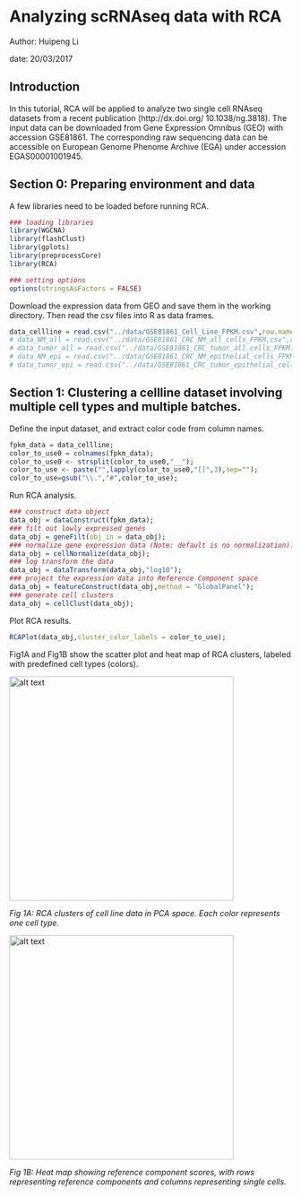 # Analyzing scRNAseq data with RCA
Author: Huipeng Li

date: 20/03/2017

## Introduction

In this tutorial, RCA will be applied to analyze two single cell RNAseq datasets from a recent publication (http://dx.doi.org/ 10.1038/ng.3818). The input data can be downloaded from Gene Expression Omnibus (GEO) with accession GSE81861. The corresponding raw sequencing data can be accessible on European Genome Phenome Archive (EGA) under accession EGAS00001001945. 

## Section 0: Preparing environment and data

A few libraries need to be loaded before running RCA.

```r
### loading libraries
library(WGCNA)
library(flashClust)
library(gplots)
library(preprocessCore)
library(RCA)

### setting options
options(stringsAsFactors = FALSE)
```

Download the expression data from GEO and save them in the working directory. Then read the csv files into R as data frames. 

```r
data_cellline = read.csv("../data/GSE81861_Cell_Line_FPKM.csv",row.names=1);
# data_NM_all = read.csv("../data/GSE81861_CRC_NM_all_cells_FPKM.csv",row.names=1);
# data_tumor_all = read.csv("../data/GSE81861_CRC_tumor_all_cells_FPKM.csv",row.names=1);
# data_NM_epi = read.csv("../data/GSE81861_CRC_NM_epithelial_cells_FPKM.csv",row.names=1);
# data_tumor_epi = read.csv("../data/GSE81861_CRC_tumor_epithelial_cells_FPKM.csv",row.names=1);
```

## Section 1: Clustering a cellline dataset involving multiple cell types and multiple batches. 

Define the input dataset, and extract color code from column names. 

```r
fpkm_data = data_cellline;
color_to_use0 = colnames(fpkm_data);
color_to_use0 <- strsplit(color_to_use0,"__");
color_to_use <- paste("",lapply(color_to_use0,"[[",3),sep="");
color_to_use=gsub("\\.","#",color_to_use);
```

Run RCA analysis. 

```r
### construct data object
data_obj = dataConstruct(fpkm_data);
### filt out lowly expressed genes
data_obj = geneFilt(obj_in = data_obj);
### normalize gene expression data (Note: default is no normalization).
data_obj = cellNormalize(data_obj);
### log transform the data
data_obj = dataTransform(data_obj,"log10");
### project the expression data into Reference Component space
data_obj = featureConstruct(data_obj,method = "GlobalPanel");
### generate cell clusters
data_obj = cellClust(data_obj);
```

Plot RCA results. 

```r
RCAPlot(data_obj,cluster_color_labels = color_to_use);
```

Fig1A and Fig1B show the scatter plot and heat map of RCA clusters, labeled with predefined cell types (colors).

<img src="./results/cellline_RCAplot_PCA_external_labels.png" alt="alt text" width="400" >

*Fig 1A: RCA clusters of cell line data in PCA space. Each color represents one cell type.*

<img src="./results/cellline_RCAplot_heatmap_external_labels.png" alt="alt text" width="400" >

*Fig 1B: Heat map showing reference component scores, with rows representing reference components and columns representing single cells.*



